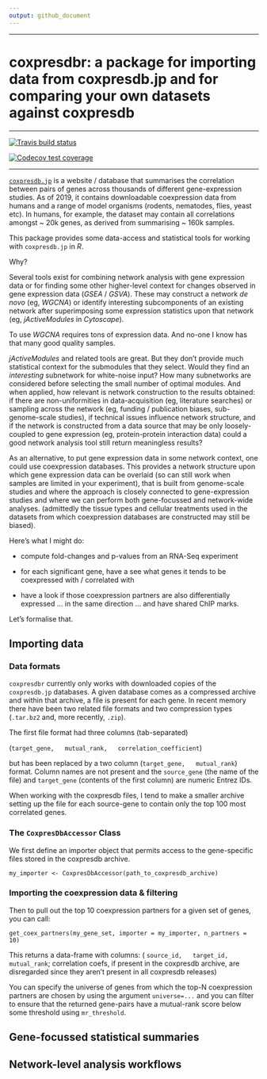 ```yaml
---
output: github_document
---
```


<!-- README.md is generated from README.Rmd. Please edit that file -->

----

# coxpresdbr: a package for importing data from coxpresdb.jp and for comparing your own datasets against coxpresdb

----

<!-- badges: start -->
  [
    ![Travis build status](https://travis-ci.org/russHyde/coxpresdbr.svg?branch=master)
  ](
    https://travis-ci.org/russHyde/coxpresdbr
  )

  [
    ![Codecov test coverage](https://codecov.io/gh/russHyde/coxpresdbr/branch/master/graph/badge.svg)
  ](
    https://codecov.io/gh/russHyde/coxpresdbr?branch=master
  )
<!-- badges: end -->

----

[`coxpresdb.jp`](https://coxpresdb.jp/)
is a website / database that summarises the correlation between pairs of genes
across thousands of different gene-expression studies. As of 2019, it contains
downloadable coexpression data from humans and a range of model organisms
(rodents, nematodes, flies, yeast etc). In humans, for example, the dataset may
contain all correlations amongst ~ 20k genes, as derived from summarising ~
160k samples.

This package provides some data-access and statistical tools for working with
`coxpresdb.jp` in _R_.

Why?

Several tools exist for combining network analysis with gene expression data or
for finding some other higher-level context for changes observed in gene
expression data (_GSEA_ / _GSVA_). These may construct a network _de novo_ (eg,
_WGCNA_) or identify interesting subcomponents of an existing network after
superimposing some expression statistics upon that network (eg,
_jActiveModules_ in _Cytoscape_).

To use _WGCNA_ requires tons of expression data. And no-one I know has that
many good quality samples.

_jActiveModules_ and related tools are great. But they don't provide much
statistical context for the submodules that they select. Would they find an
_interesting_ subnetwork for white-noise input? How many subnetworks are
considered before selecting the small number of optimal modules. And when
applied, how relevant is network construction to the results obtained: if there
are non-uniformities in data-acquisition (eg, literature searches) or sampling
across the network (eg, funding / publication biases, sub-genome-scale
studies), if technical issues influence network structure, and if the network
is constructed from a data source that may be only loosely-coupled to gene
expression (eg, protein-protein interaction data) could a good network analysis
tool still return meaningless results?

As an alternative, to put gene expression data in some network context, one
could use coexpression databases. This provides a network structure upon which
gene expression data can be overlaid (so can still work when samples are
limited in your experiment), that is built from genome-scale studies and where
the approach is closely connected to gene-expression studies and where we can
perform both gene-focussed and network-wide analyses. (admittedly the tissue
types and cellular treatments used in the datasets from which coexpression
databases are constructed may still be biased).

Here's what I might do:

- compute fold-changes and p-values from an RNA-Seq experiment

- for each significant gene, have a see what genes it tends to be coexpressed
  with / correlated with
  
- have a look if those coexpression partners are also differentially expressed
  ... in the same direction ... and have shared ChIP marks.

Let's formalise that.

## Importing data

### Data formats

<!-- TODO: obtain data for a specific gene via web-search:
  eg, see
  https://coxpresdb.jp/api/v3/datasets/Hsa-u.c1-0/genes/ncbigene:1/interactions?top=10
-->

<!-- TODO: import data from a collapsed single-file all-gene database -->

`coxpresdbr` currently only works with downloaded copies of the `coxpresdb.jp`
databases. A given database comes as a compressed archive and within that
archive, a file is present for each gene. In recent memory there have been two
related file formats and two compression types (`.tar.bz2` and, more recently,
`.zip`).

The first file format had three columns (tab-separated)

(`target_gene,   mutual_rank,   correlation_coefficient`)

but has been replaced by a two column (`target_gene,   mutual_rank`) format.
Column names are not present and the `source_gene` (the name of the file) and
`target_gene` (contents of the first column) are numeric Entrez IDs.

When working with the coxpresdb files, I tend to make a smaller archive
setting up the file for each source-gene to contain only the top 100 most
correlated genes.

### The `CoxpresDbAccessor` Class

We first define an importer object that permits access to the gene-specific
files stored in the coxpresdb archive.

```
my_importer <- CoxpresDbAccessor(path_to_coxpresdb_archive)
```

### Importing the coexpression data & filtering

Then to pull out the top 10 coexpression partners for a given set of genes,
you can call:

```
get_coex_partners(my_gene_set, importer = my_importer, n_partners = 10)
```

This returns a data-frame with columns: (
`source_id,   target_id,   mutual_rank`; correlation coefs, if present in the
coxpresdb archive, are disregarded since they aren't present in all coxpresdb
releases)

You can specify the universe of genes from which the top-N coexpression
partners are chosen by using the argument `universe=...` and you can
filter to ensure that the returned gene-pairs have a mutual-rank score below
some threshold using `mr_threshold`.

<!-- TODO: Annotating an imported dataset -->

## Gene-focussed statistical summaries

<!-- `metap` as the basis of the summaries -->

<!--
  Single comparison workflow:
  - overlaying differential-expression results on a predefined network
  - summarising over nodes
-->

<!--
  Correlation comparison workflow
  - overlaying correlation data on a predefined network
  - summarising over edges
-->

## Network-level analysis workflows

<!--
  Using coxpresdbr-derived networks as input to other network analysis tools
-->
